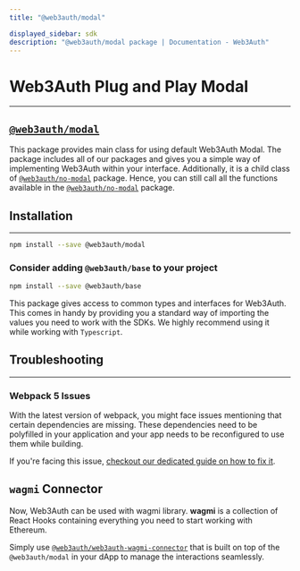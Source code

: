 ```yaml
---
title: "@web3auth/modal"

displayed_sidebar: sdk
description: "@web3auth/modal package | Documentation - Web3Auth"
---
```


# Web3Auth Plug and Play Modal

---

## [`@web3auth/modal`](https://npmjs.com/package/@web3auth/modal)

This package provides main class for using default Web3Auth Modal. The package includes all of our packages and gives you a simple way of implementing
Web3Auth within your interface. Additionally, it is a child class of [`@web3auth/no-modal`](/sdk/web/no-modal) package. Hence, you can still call all
the functions available in the [`@web3auth/no-modal`](/sdk/web/no-modal) package.

## Installation

---

```bash npm2yarn
npm install --save @web3auth/modal
```

### Consider adding `@web3auth/base` to your project

```bash npm2yarn
npm install --save @web3auth/base
```

This package gives access to common types and interfaces for Web3Auth. This comes in handy by providing you a standard way of importing the values you
need to work with the SDKs. We highly recommend using it while working with `Typescript`.

## Troubleshooting

---

### Webpack 5 Issues

With the latest version of webpack, you might face issues mentioning that certain dependencies are missing. These dependencies need to be polyfilled
in your application and your app needs to be reconfigured to use them while building.

If you're facing this issue, [checkout our dedicated guide on how to fix it](/troubleshooting/webpack-issues).

## `wagmi` Connector

Now, Web3Auth can be used with wagmi library. **wagmi** is a collection of React Hooks containing everything you need to start working with Ethereum.

Simply use [`@web3auth/web3auth-wagmi-connector`](./wagmi-connector) that is built on top of the `@web3auth/modal` in your dApp to manage the
interactions seamlessly.
